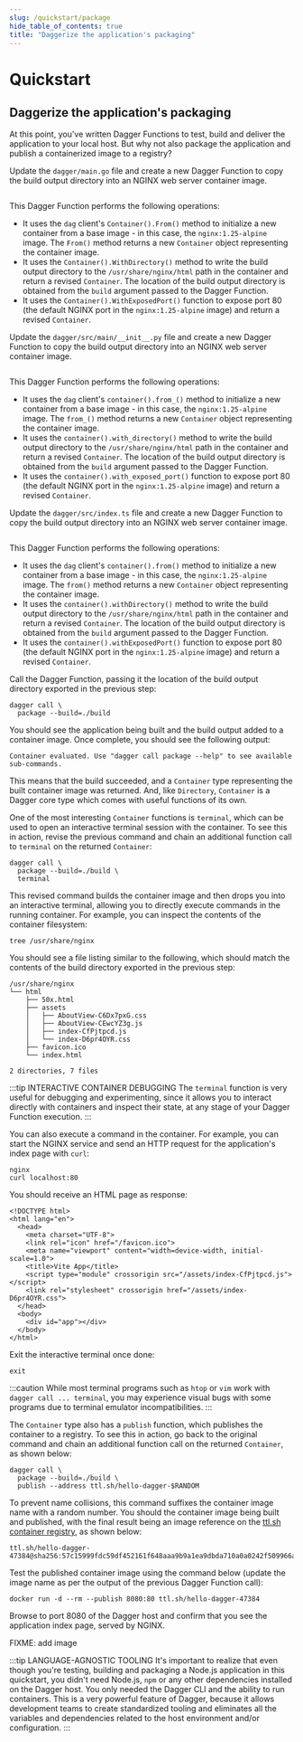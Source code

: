 ```yaml
---
slug: /quickstart/package
hide_table_of_contents: true
title: "Daggerize the application's packaging"
---
```



# Quickstart

## Daggerize the application's packaging

At this point, you've written Dagger Functions to test, build and deliver the application to your local host. But why not also package the application and publish a containerized image to a registry?

<Tabs groupId="language">
<TabItem value="Go">

Update the `dagger/main.go` file and create a new Dagger Function to copy the build output directory into an NGINX web server container image.

```go file=./snippets/package/go/main.go
```

This Dagger Function performs the following operations:

- It uses the `dag` client's `Container().From()` method to initialize a new container from a base image - in this case, the `nginx:1.25-alpine` image. The `From()` method returns a new `Container` object representing the container image.
- It uses the `Container().WithDirectory()` method to write the build output directory to the `/usr/share/nginx/html` path in the container and return a revised `Container`. The location of the build output directory is obtained from the `build` argument passed to the Dagger Function.
- It uses the `Container().WithExposedPort()` function to expose port 80 (the default NGINX port in the `nginx:1.25-alpine` image) and return a revised `Container`.

</TabItem>
<TabItem value="Python">

Update the `dagger/src/main/__init__.py` file and create a new Dagger Function to copy the build output directory into an NGINX web server container image.

```python file=./snippets/package/python/__init__.py
```

This Dagger Function performs the following operations:

- It uses the `dag` client's `container().from_()` method to initialize a new container from a base image - in this case, the `nginx:1.25-alpine` image. The `from_()` method returns a new `Container` object representing the container image.
- It uses the `container().with_directory()` method to write the build output directory to the `/usr/share/nginx/html` path in the container and return a revised `Container`. The location of the build output directory is obtained from the `build` argument passed to the Dagger Function.
- It uses the `container().with_exposed_port()` function to expose port 80 (the default NGINX port in the `nginx:1.25-alpine` image) and return a revised `Container`.

</TabItem>
<TabItem value="TypeScript">

Update the `dagger/src/index.ts` file and create a new Dagger Function to copy the build output directory into an NGINX web server container image.

```typescript file=./snippets/package/typescript/index.ts
```

This Dagger Function performs the following operations:

- It uses the `dag` client's `container().from()` method to initialize a new container from a base image - in this case, the `nginx:1.25-alpine` image. The `from()` method returns a new `Container` object representing the container image.
- It uses the `container().withDirectory()` method to write the build output directory to the `/usr/share/nginx/html` path in the container and return a revised `Container`. The location of the build output directory is obtained from the `build` argument passed to the Dagger Function.
- It uses the `container().withExposedPort()` function to expose port 80 (the default NGINX port in the `nginx:1.25-alpine` image) and return a revised `Container`.

</TabItem>
</Tabs>

Call the Dagger Function, passing it the location of the build output directory exported in the previous step:

```shell
dagger call \
  package --build=./build
```

You should see the application being built and the build output added to a container image. Once complete, you should see the following output:

```
Container evaluated. Use "dagger call package --help" to see available sub-commands.
```

This means that the build succeeded, and a `Container` type representing the built container image was returned. And, like `Directory`, `Container` is a Dagger core type which comes with useful functions of its own.

One of the most interesting `Container` functions is `terminal`, which can be used to open an interactive terminal session with the container. To see this in action, revise the previous command and chain an additional function call to `terminal` on the returned `Container`:

```shell
dagger call \
  package --build=./build \
  terminal
```

This revised command builds the container image and then drops you into an interactive terminal, allowing you to directly execute commands in the running container. For example, you can inspect the contents of the container filesystem:

```shell
tree /usr/share/nginx
```

You should see a file listing similar to the following, which should match the contents of the build directory exported in the previous step:

```
/usr/share/nginx
└── html
    ├── 50x.html
    ├── assets
    │   ├── AboutView-C6Dx7pxG.css
    │   ├── AboutView-CEwcYZ3g.js
    │   ├── index-CfPjtpcd.js
    │   └── index-D6pr4OYR.css
    ├── favicon.ico
    └── index.html

2 directories, 7 files
```

:::tip INTERACTIVE CONTAINER DEBUGGING
The `terminal` function is very useful for debugging and experimenting, since it allows you to interact directly with containers and inspect their state, at any stage of your Dagger Function execution.
:::

You can also execute a command in the container. For example, you can start the NGINX service and send an HTTP request for the application's index page with `curl`:

```shell
nginx
curl localhost:80
```

You should receive an HTML page as response:

```
<!DOCTYPE html>
<html lang="en">
  <head>
    <meta charset="UTF-8">
    <link rel="icon" href="/favicon.ico">
    <meta name="viewport" content="width=device-width, initial-scale=1.0">
    <title>Vite App</title>
    <script type="module" crossorigin src="/assets/index-CfPjtpcd.js"></script>
    <link rel="stylesheet" crossorigin href="/assets/index-D6pr4OYR.css">
  </head>
  <body>
    <div id="app"></div>
  </body>
</html>
```

Exit the interactive terminal once done:

```shell
exit
```

:::caution
While most terminal programs such as `htop` or `vim` work with `dagger call ... terminal`, you may experience visual bugs with some programs due to terminal emulator incompatibilities.
:::

The `Container` type also has a `publish` function, which publishes the container to a registry. To see this in action, go back to the original command and chain an additional function call on the returned `Container`, as shown below:

```shell
dagger call \
  package --build=./build \
  publish --address ttl.sh/hello-dagger-$RANDOM
```

To prevent name collisions, this command suffixes the container image name with a random number. You should the container image being built and published, with the final result being an image reference on the [ttl.sh container registry](https://ttl.sh), as shown below:

```
ttl.sh/hello-dagger-47384@sha256:57c15999fdc59df452161f648aaa9b9a1ea9dbda710a0a0242f509966a286b4b
```

Test the published container image using the command below (update the image name as per the output of the previous Dagger Function call):

```shell
docker run -d --rm --publish 8080:80 ttl.sh/hello-dagger-47384
```

Browse to port 8080 of the Dagger host and confirm that you see the application index page, served by NGINX.

FIXME: add image

:::tip LANGUAGE-AGNOSTIC TOOLING
It's important to realize that even though you're testing, building and packaging a Node.js application in this quickstart, you didn't need Node.js, `npm` or any other dependencies installed on the Dagger host. You only needed the Dagger CLI and the ability to run containers. This is a very powerful feature of Dagger, because it allows development teams to create standardized tooling and eliminates all the variables and dependencies related to the host environment and/or configuration.
:::
